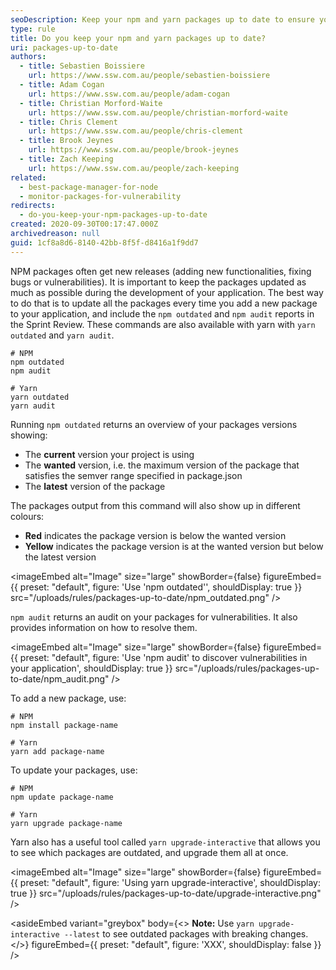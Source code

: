 ```yaml
---
seoDescription: Keep your npm and yarn packages up to date to ensure your application's security and functionality.
type: rule
title: Do you keep your npm and yarn packages up to date?
uri: packages-up-to-date
authors:
  - title: Sebastien Boissiere
    url: https://www.ssw.com.au/people/sebastien-boissiere
  - title: Adam Cogan
    url: https://www.ssw.com.au/people/adam-cogan
  - title: Christian Morford-Waite
    url: https://www.ssw.com.au/people/christian-morford-waite
  - title: Chris Clement
    url: https://www.ssw.com.au/people/chris-clement
  - title: Brook Jeynes
    url: https://www.ssw.com.au/people/brook-jeynes
  - title: Zach Keeping
    url: https://www.ssw.com.au/people/zach-keeping
related:
  - best-package-manager-for-node
  - monitor-packages-for-vulnerability
redirects:
  - do-you-keep-your-npm-packages-up-to-date
created: 2020-09-30T00:17:47.000Z
archivedreason: null
guid: 1cf8a8d6-8140-42bb-8f5f-d8416a1f9dd7
---
```


<youtubeEmbed url="https://www.youtube.com/embed/LN2zsrLqljY" description="Video: NPM package hell 🔥... How to avoid going insane with [Brook Jeynes](https://ssw.com.au/people/brook-jeynes/) (4 min)" />

NPM packages often get new releases (adding new functionalities, fixing bugs or vulnerabilities). It is important to keep the packages updated as much as possible during the development of your application. The best way to do that is to update all the packages every time you add a new package to your application, and include the `npm outdated` and `npm audit` reports in the Sprint Review. These commands are also available with yarn with `yarn outdated` and `yarn audit`.

```shell
# NPM
npm outdated
npm audit

# Yarn
yarn outdated
yarn audit
```
Running `npm outdated` returns an overview of your packages versions showing:

* The **current** version your project is using
* The **wanted** version, i.e. the maximum version of the package that satisfies the semver range specified in package.json
* The **latest** version of the package

The packages output from this command will also show up in different colours:

* **Red** indicates the package version is below the wanted version
* **Yellow** indicates the package version is at the wanted version but below the latest version


<imageEmbed
  alt="Image"
  size="large"
  showBorder={false}
  figureEmbed={{
    preset: "default",
    figure: 'Use \'npm outdated\'',
    shouldDisplay: true
  }}
  src="/uploads/rules/packages-up-to-date/npm_outdated.png"
/>

`npm audit` returns an audit on your packages for vulnerabilities. It also provides information on how to resolve them.


<imageEmbed
  alt="Image"
  size="large"
  showBorder={false}
  figureEmbed={{
    preset: "default",
    figure: 'Use \'npm audit\' to discover vulnerabilities in your application',
    shouldDisplay: true
  }}
  src="/uploads/rules/packages-up-to-date/npm_audit.png"
/>

To add a new package, use:

```shell
# NPM
npm install package-name

# Yarn
yarn add package-name
```

To update your packages, use:

```shell
# NPM
npm update package-name

# Yarn
yarn upgrade package-name
```

Yarn also has a useful tool called `yarn upgrade-interactive` that allows you to see which packages are outdated, and upgrade them all at once.


<imageEmbed
  alt="Image"
  size="large"
  showBorder={false}
  figureEmbed={{
    preset: "default",
    figure: 'Using yarn upgrade-interactive',
    shouldDisplay: true
  }}
  src="/uploads/rules/packages-up-to-date/upgrade-interactive.png"
/>

<asideEmbed
  variant="greybox"
  body={<>
    **Note:** Use `yarn upgrade-interactive --latest` to see outdated packages with breaking changes.
  </>}
  figureEmbed={{
    preset: "default",
    figure: 'XXX',
    shouldDisplay: false
  }}
/>
